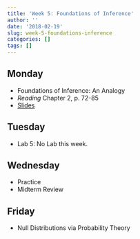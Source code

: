 ```yaml
---
title: 'Week 5: Foundations of Inference'
author: ''
date: '2018-02-19'
slug: week-5-foundations-inference
categories: []
tags: []
---
```


 
## Monday

* Foundations of Inference: An Analogy
* *Reading* Chapter 2, p. 72-85
* [Slides](/slides/06A-Hypothesis_Testing_II.html)


## Tuesday

*  Lab 5: No Lab this week.

## Wednesday 

* Practice
* Midterm Review

## Friday

* Null Distributions via Probability Theory
  